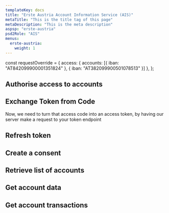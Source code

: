 ```yaml
---
templateKey: docs
title: "Erste Austria Account Information Service (AIS)"
metaTitle: "This is the title tag of this page"
metaDescription: "This is the meta description"
aspsp: "erste-austria"
psd2Role: "AIS"
menus:
  erste-austria: 
    weight: 1
---
```




const requestOverride = {
  access: { accounts: [{ iban: "AT842099900001351824" }, { iban: "AT382099900501078513" }] },
};




<step>

  ## Authorise access to accounts

  <AuthoriseStep/>
</step>
<step>

  ## Exchange Token from Code

  <CreateToken/>
  Now, we need to turn that access code into an access token, by having our server make a request to your token endpoint
</step>
<step>

  ## Refresh token

  <RefreshToken/>
  </step>
  <step>

  ## Create a consent

  <StepCreateAccountConsent requestOverride={requestOverride} />
  </step>
  <step>

  ## Retrieve list of accounts

  <StepAccounts/>
  </step>
  <step>

  ## Get account data

  <StepAccount/>
  </step>
  <step>

  ## Get account transactions

  <StepTransactions/>
  </step>